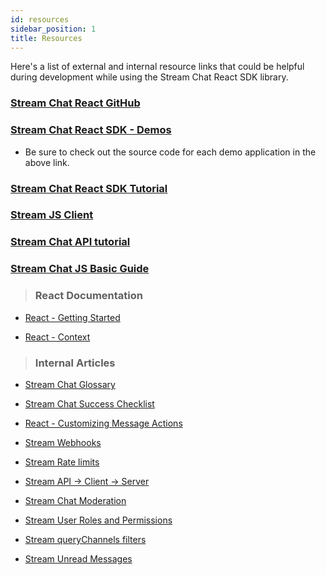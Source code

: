 ```yaml
---
id: resources
sidebar_position: 1
title: Resources
---
```


Here's a list of external and internal resource links that could be helpful during development while using the Stream Chat React SDK library.

### [Stream Chat React GitHub](https://github.com/GetStream/stream-chat-react)

### [Stream Chat React SDK - Demos](https://getstream.io/chat/demos/messaging/)

- Be sure to check out the source code for each demo application in the above link.

### [Stream Chat React SDK Tutorial](https://getstream.io/chat/react-chat/tutorial/)

### [Stream JS Client](https://getstream.io/chat/docs/javascript/?language=javascript)

### [Stream Chat API tutorial](https://getstream.io/chat/get_started/)

### [Stream Chat JS Basic Guide](https://github.com/GetStream/javascript-beginner-guide)

> ### React Documentation

* [React - Getting Started](https://reactjs.org/docs/getting-started.html)

* [React - Context](https://reactjs.org/docs/context.html)

> ### Internal Articles

 * [Stream Chat Glossary](https://getstream.zendesk.com/hc/en-us/articles/1500007212082-Stream-Chat-Glossary)

 * [Stream Chat Success Checklist](https://getstream.zendesk.com/hc/en-us/articles/1500007673721-Stream-Chat-Success-Checklist)

 * [React - Customizing Message Actions](https://getstream.zendesk.com/hc/en-us/articles/1500008025241--Customizing-Message-Actions-in-React-Chat)

 * [Stream Webhooks](https://getstream.zendesk.com/hc/en-us/articles/1500006478421-How-can-I-use-the-Stream-Webhook-to-send-customers-emails-based-on-Chat-events-)

 * [Stream Rate limits](https://getstream.zendesk.com/hc/en-us/articles/360056792833-Rate-limits-and-HTTP-429-Errors)

 * [Stream API → Client → Server](https://getstream.zendesk.com/hc/en-us/articles/360061669873-How-do-the-Chat-Client-Server-Stream-API-communicate-with-each-other-)

 *  [Stream Chat Moderation](https://getstream.zendesk.com/hc/en-us/articles/360041455753)

 * [Stream User Roles and Permissions](https://getstream.zendesk.com/hc/en-us/articles/360053064274-User-Roles-and-Permission-Policies-Chat)

 * [Stream queryChannels filters](https://getstream.zendesk.com/hc/en-us/articles/360057461213-Filters-for-queryChannels-Chat)

 * [Stream Unread Messages](https://getstream.zendesk.com/hc/en-us/articles/360042753154-How-do-I-retrieve-unread-messages-Chat)

